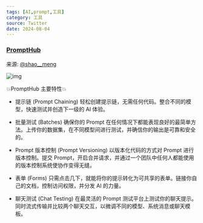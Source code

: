 ```yaml
---
tags: [AI,prompt,工具]
category: 工具
source: Twitter
date: 2024-08-04
---
```


### [PromptHub](https://www.prompthub.us/)

来源: [@shao__meng](https://x.com/shao__meng/status/1819762864129008089)

![img](/sections/016.png)

💥PromptHub 主要特性💥

- 提示链 (Prompt Chaining)
轻松创建提示链，无需任何代码。整合不同的模型，快速测试并创造下一级的 AI 体验。

- 批量测试 (Batches)
确保你的 Prompt 在任何情况下都能表现良好的最简单方法。上传你的数据集，在不同模型间进行测试，并确信你的输出是可靠和安全的。

- Prompt 版本控制 (Prompt Versioning)
以版本化代码的方式对 Prompt 进行版本控制。提交 Prompt，开启合并请求，并通过一个团队中任何人都能使用的版本控制系统使协作变得无缝。

- 表单 (Forms)
只需点击几下，就能将你的提示转化为可共享的表单。链接你自己的文档，控制访问权限，并分发 AI 的力量。

- 聊天测试 (Chat Testing)
在最灵活的 Prompt 测试平台上测试你的聊天提示。同时流式传输并比较两个聊天交互，以微调不同的模型、系统消息或聊天模板。
